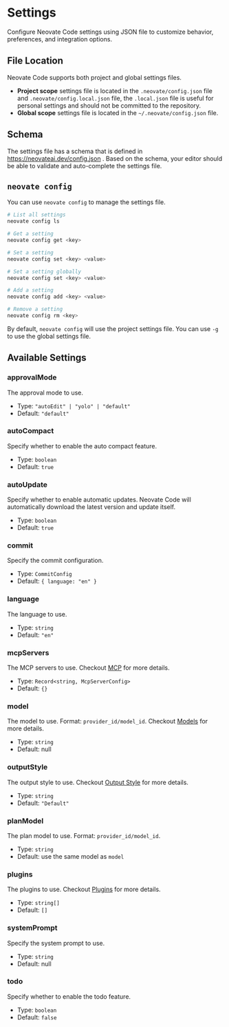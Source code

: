 # Settings

Configure Neovate Code settings using JSON file to customize behavior, preferences, and integration options.

## File Location

Neovate Code supports both project and global settings files.

- **Project scope** settings file is located in the `.neovate/config.json` file and `.neovate/config.local.json` file, the `.local.json` file is useful for personal settings and should not be committed to the repository.
- **Global scope** settings file is located in the `~/.neovate/config.json` file.

## Schema

The settings file has a schema that is defined in https://neovateai.dev/config.json . Based on the schema, your editor should be able to validate and auto-complete the settings file.

## `neovate config`

You can use `neovate config` to manage the settings file.

```bash
# List all settings
neovate config ls

# Get a setting
neovate config get <key>

# Set a setting
neovate config set <key> <value>

# Set a setting globally
neovate config set <key> <value>

# Add a setting
neovate config add <key> <value>

# Remove a setting
neovate config rm <key>
```

By default, `neovate config` will use the project settings file. You can use `-g` to use the global settings file.

## Available Settings

### approvalMode

The approval mode to use.

- Type: `"autoEdit" | "yolo" | "default"`
- Default: `"default"`

### autoCompact

Specify whether to enable the auto compact feature.

- Type: `boolean`
- Default: `true`

### autoUpdate

Specify whether to enable automatic updates. Neovate Code will automatically download the latest version and update itself.

- Type: `boolean`
- Default: `true`

### commit

Specify the commit configuration.

- Type: `CommitConfig`
- Default: `{ language: "en" }`

### language

The language to use.

- Type: `string`
- Default: `"en"`

### mcpServers

The MCP servers to use. Checkout [MCP](./mcp) for more details.

- Type: `Record<string, McpServerConfig>`
- Default: `{}`

### model

The model to use. Format: `provider_id/model_id`. Checkout [Models](./models) for more details.

- Type: `string`
- Default: null

### outputStyle

The output style to use. Checkout [Output Style](./output-style) for more details.

- Type: `string`
- Default: `"Default"`

### planModel

The plan model to use. Format: `provider_id/model_id`.

- Type: `string`
- Default: use the same model as `model`

### plugins

The plugins to use. Checkout [Plugins](./plugins) for more details.

- Type: `string[]`
- Default: `[]`

### systemPrompt

Specify the system prompt to use.

- Type: `string`
- Default: null

### todo

Specify whether to enable the todo feature.

- Type: `boolean`
- Default: `false`
